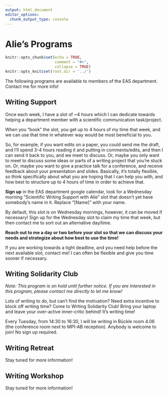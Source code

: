 ```yaml
---
output: html_document
editor_options:
  chunk_output_type: console
---
```


# Alie's Programs

```r
knitr::opts_chunk$set(echo = TRUE,
                      comment = "#>",
                      collapse = TRUE)
knitr::opts_knit$set(root.dir = '../')
```

The following programs are available to members of the EAS department. Contact me for more info!

## Writing Support {-}

Once each week, I have a slot of ~4 hours which I can dedicate towards helping a department member with a scientific communication task/project. 

When you "book" the slot, you get up to 4 hours of my time that week, and we can use that time in whatever way would be most beneficial to you. 

So, for example, if you want edits on a paper, you could send me the draft, and I'll spend 3-4 hours reading it and putting in comments/edits, and then I can send it back to you, and we meet to discuss. Or, maybe you only want to meet to discuss some ideas or parts of a writing project that you're stuck on. Or, maybe you want to give a practice talk for a conference, and receive feedback about your presentation and slides. Basically, it's totally flexible, so think specifically about what you are hoping that I can help you with, and how best to structure up to 4 hours of time in order to achieve that. 

**Sign up** in the EAS department google calendar, look for a Wednesday morning "Scientific Writing Support with Alie" slot that doesn't yet have somebody's name in it. Replace "[Name]" with your name. 

By default, this slot is on Wednesday mornings, however, it can be moved if necessary! Sign up for the Wednesday slot to claim my time that week, but then contact me to sort out an alternative day/time.

**Reach out to me a day or two before your slot so that we can discuss your needs and strategize about how best to use the time!**

If you are working towards a tight deadline, and you need help before the next available slot, contact me! I can often be flexible and give you time sooner if necessary.  
  
  
  
## Writing Solidarity Club {-}

*Note: This program is on hold until further notice. If you are interested in this program, please contact me directly to let me know!*

Lots of writing to do, but can't find the motivation? Need extra incentive to block off writing time? Come to Writing Solidarity Club! Bring your laptop and leave your over-active inner-critic behind! It's writing time!

Every Tuesday, from 14:30 to 16:30, I will be writing in Bückle room 4.06 (the conference room next to MPI-AB reception). Anybody is welcome to join! No sign up required.  
  
  
  
## Writing Retreat {-}

Stay tuned for more information!  
  
  
  
## Writing Workshop {-}

Stay tuned for more information!
